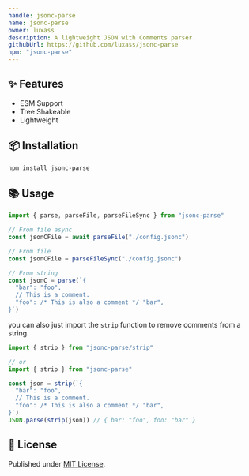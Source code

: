 ```yaml
---
handle: jsonc-parse
name: jsonc-parse
owner: luxass
description: A lightweight JSON with Comments parser.
githubUrl: https://github.com/luxass/jsonc-parse
npm: "jsonc-parse"
---
```


## ✨ Features

* ESM Support
* Tree Shakeable
* Lightweight

## 📦 Installation

```sh
npm install jsonc-parse
```

## 📚 Usage

```ts
import { parse, parseFile, parseFileSync } from "jsonc-parse"

// From file async
const jsonCFile = await parseFile("./config.jsonc")

// From file
const jsonCFile = parseFileSync("./config.jsonc")

// From string
const jsonC = parse(`{
  "bar": "foo",
  // This is a comment.
  "foo": /* This is also a comment */ "bar",
}`)
```

you can also just import the `strip` function to remove comments from a string.

```ts
import { strip } from "jsonc-parse/strip"

// or
import { strip } from "jsonc-parse"

const json = strip(`{
  "bar": "foo",
  // This is a comment.
  "foo": /* This is also a comment */ "bar",
}`)
JSON.parse(strip(json)) // { bar: "foo", foo: "bar" }
```

## 📄 License

Published under [MIT License](https://github.com/luxass/jsonc-parse/blob/main/LICENSE).
